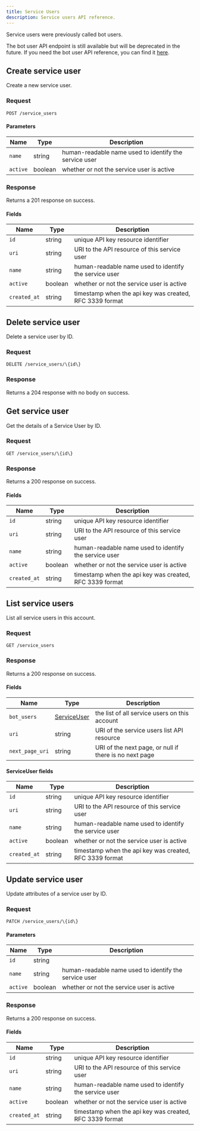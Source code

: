 ```yaml
---
title: Service Users
description: Service users API reference.
---
```



<Note>
Service users were previously called bot users.

The bot user API endpoint is still available but will be deprecated in the future.
If you need the bot user API reference, you can find it [here](/api/resources/bot-users/).
</Note>

## Create service user

Create a new service user.

### Request

`POST /service_users`

<ServiceUsersCreateRequest />

#### Parameters

| Name     | Type    | Description                                  |
| -------- | ------- | -------------------------------------------- |
| `name`   | string  | human-readable name used to identify the service user |
| `active` | boolean | whether or not the service user is active             |

### Response

Returns a 201 response on success.

<ServiceUsersCreateResponse />

#### Fields

| Name         | Type    | Description                                             |
| ------------ | ------- | ------------------------------------------------------- |
| `id`         | string  | unique API key resource identifier                      |
| `uri`        | string  | URI to the API resource of this service user                |
| `name`       | string  | human-readable name used to identify the service user            |
| `active`     | boolean | whether or not the service user is active                        |
| `created_at` | string  | timestamp when the api key was created, RFC 3339 format |

## Delete service user

Delete a service user by ID.

### Request

`DELETE /service_users/\{id\}`

<ServiceUsersDeleteRequest />

### Response

Returns a 204 response with no body on success.

## Get service user

Get the details of a Service User by ID.

### Request

`GET /service_users/\{id\}`

<ServiceUsersGetRequest />

### Response

Returns a 200 response on success.

<ServiceUsersGetResponse />

#### Fields

| Name         | Type    | Description                                             |
| ------------ | ------- | ------------------------------------------------------- |
| `id`         | string  | unique API key resource identifier                      |
| `uri`        | string  | URI to the API resource of this service user                |
| `name`       | string  | human-readable name used to identify the service user            |
| `active`     | boolean | whether or not the service user is active                        |
| `created_at` | string  | timestamp when the api key was created, RFC 3339 format |

## List service users

List all service users in this account.

### Request

`GET /service_users`

<ServiceUsersListRequest />

### Response

Returns a 200 response on success.

<ServiceUsersListResponse />

#### Fields

| Name            | Type                       | Description                                            |
| --------------- | -------------------------- | ------------------------------------------------------ |
| `bot_users`     | [ServiceUser](#serviceuser-fields) | the list of all service users on this account              |
| `uri`           | string                     | URI of the service users list API resource                 |
| `next_page_uri` | string                     | URI of the next page, or null if there is no next page |

#### ServiceUser fields

| Name         | Type    | Description                                             |
| ------------ | ------- | ------------------------------------------------------- |
| `id`         | string  | unique API key resource identifier                      |
| `uri`        | string  | URI to the API resource of this service user                |
| `name`       | string  | human-readable name used to identify the service user            |
| `active`     | boolean | whether or not the service user is active                        |
| `created_at` | string  | timestamp when the api key was created, RFC 3339 format |

## Update service user

Update attributes of a service user by ID.

### Request

`PATCH /service_users/\{id\}`

<ServiceUsersUpdateRequest />

#### Parameters

| Name     | Type    | Description                                  |
| -------- | ------- | -------------------------------------------- |
| `id`     | string  |                                              |
| `name`   | string  | human-readable name used to identify the service user |
| `active` | boolean | whether or not the service user is active             |

### Response

Returns a 200 response on success.

<ServiceUsersUpdateResponse />

#### Fields

| Name         | Type    | Description                                             |
| ------------ | ------- | ------------------------------------------------------- |
| `id`         | string  | unique API key resource identifier                      |
| `uri`        | string  | URI to the API resource of this service user                |
| `name`       | string  | human-readable name used to identify the service user            |
| `active`     | boolean | whether or not the service user is active                        |
| `created_at` | string  | timestamp when the api key was created, RFC 3339 format |
